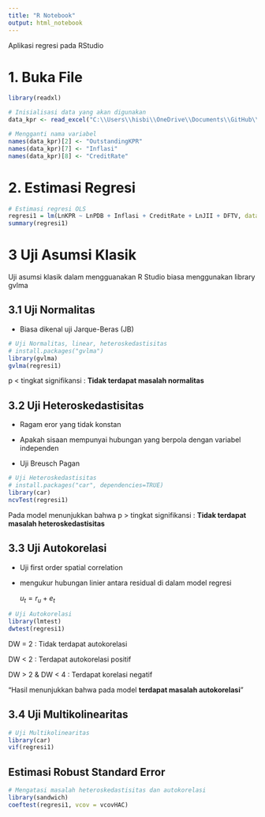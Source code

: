 ```yaml
---
title: "R Notebook"
output: html_notebook
---
```


Aplikasi regresi pada RStudio

# 1. Buka File

```r
library(readxl)

# Inisialisasi data yang akan digunakan
data_kpr <- read_excel("C:\\Users\\hisbi\\OneDrive\\Documents\\GitHub\\rstudio-tutorial\\data-ipb\\Bab 2\\data1.xlsx")

# Mengganti nama variabel
names(data_kpr)[2] <- "OutstandingKPR"
names(data_kpr)[7] <- "Inflasi"
names(data_kpr)[8] <- "CreditRate"
```

# 2. Estimasi Regresi

```r
# Estimasi regresi OLS
regresi1 = lm(LnKPR ~ LnPDB + Inflasi + CreditRate + LnJII + DFTV, data = data_kpr)
summary(regresi1)
```

# 3 Uji Asumsi Klasik

Uji asumsi klasik dalam mengguanakan R Studio biasa menggunakan library gvlma\

## 3.1 Uji Normalitas

-   Biasa dikenal uji Jarque-Beras (JB)

```r
# Uji Normalitas, linear, heteroskedastisitas
# install.packages("gvlma")
library(gvlma)
gvlma(regresi1)
```

p \< tingkat signifikansi : **Tidak terdapat masalah normalitas**

## 3.2 Uji Heteroskedastisitas

-   Ragam eror yang tidak konstan

-   Apakah sisaan mempunyai hubungan yang berpola dengan variabel independen

-   Uji Breusch Pagan

```r
# Uji Heteroskedastisitas
# install.packages("car", dependencies=TRUE)
library(car)
ncvTest(regresi1)
```

Pada model menunjukkan bahwa p \> tingkat signifikansi : **Tidak terdapat masalah heteroskedastisitas**

## 3.3 Uji Autokorelasi

-   Uji first order spatial correlation

-   mengukur hubungan linier antara residual di dalam model regresi

    $u_t = r_u +e_t$

```r
# Uji Autokorelasi
library(lmtest)
dwtest(regresi1)
```

DW = 2 : Tidak terdapat autokorelasi

DW \< 2 : Terdapat autokorelasi positif

DW \> 2 & DW \< 4 : Terdapat korelasi negatif

"Hasil menunjukkan bahwa pada model **terdapat masalah autokorelasi**"

## 3.4 Uji Multikolinearitas

```r
# Uji Multikolinearitas
library(car)
vif(regresi1)
```

## Estimasi Robust Standard Error

```r
# Mengatasi masalah heteroskedastisitas dan autokorelasi
library(sandwich)
coeftest(regresi1, vcov = vcovHAC)
```
